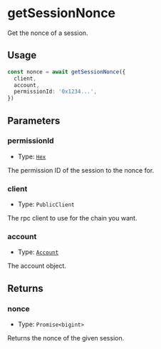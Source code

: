 # getSessionNonce

Get the nonce of a session.

## Usage

```typescript copy
const nonce = await getSessionNonce({
  client,
  account,
  permissionId: '0x1234...',
})
```

## Parameters

### permissionId

- Type: [`Hex`](https://viem.sh/docs/glossary/types#hex)

The permission ID of the session to the nonce for.

### client

- Type: `PublicClient`

The rpc client to use for the chain you want.

### account

- Type: [`Account`](/module-sdk/glossary/types.mdx#account)

The account object.

## Returns

### nonce

- Type: `Promise<bigint>`

Returns the nonce of the given session.
